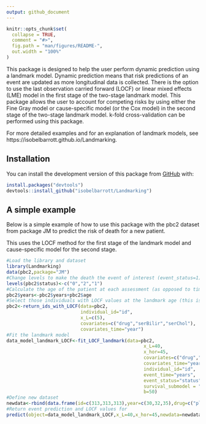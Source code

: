 ```yaml
---
output: github_document
---
```


<!-- README.md is generated from README.Rmd. Please edit that file -->

```r
knitr::opts_chunk$set(
  collapse = TRUE,
  comment = "#>",
  fig.path = "man/figures/README-",
  out.width = "100%"
)
```

This package is designed to help the user perform dynamic prediction using a landmark model. Dynamic prediction means that risk predictions of an event are updated as more longitudinal data is collected. There is the option to use the last observation carried forward (LOCF) or linear mixed effects (LME) model in the first stage of the two-stage landmark model. This package allows the user to account for competing risks by using either the Fine Gray model or cause-specific model (or the Cox model) in the second stage of the two-stage landmark model. k-fold cross-validation can be performed using this package.

For more detailed examples and for an explanation of landmark models, see https://isobelbarrott.github.io/Landmarking.

## Installation

You can install the development version of this package from [GitHub](https://github.com/) with:

``` r
install.packages("devtools")
devtools::install_github("isobelbarrott/Landmarking")
```

## A simple example

Below is a simple example of how to use this package with the pbc2 dataset from package JM to predict the risk of death for a new patient. 

This uses the LOCF method for the first stage of the landmark model and cause-specific model for the second stage.

```r
#Load the library and dataset
library(Landmarking)
data(pbc2,package="JM")
#Change levels to make the death the event of interest (event_status=1), transplant the competing risks (event_status=2), and censoring (event_status=0)
levels(pbc2$status)<-c("0","2","1")
#Calculate the age of the patient at each assessment (as opposed to time since first assessment)
pbc2$years<-pbc2$years+pbc2$age
#Select those individuals with LOCF values at the landmark age (this is to form the correct dataset)
pbc2<-return_ids_with_LOCF(data=pbc2,
                           individual_id="id",
                           x_L=c(5),
                           covariates=c("drug","serBilir","serChol"),
                           covariates_time="year")
#Fit the landmark model
data_model_landmark_LOCF<-fit_LOCF_landmark(data=pbc2,
                                                  x_L=40,
                                                  x_hor=45,
                                                  covariates=c("drug","serBilir","serChol"),
                                                  covariates_time="year",
                                                  individual_id="id",
                                                  event_time="years",
                                                  event_status="status",
                                                  survival_submodel = "cause_specific",
                                                  b=50)
#Define new dataset
newdata<-rbind(data.frame(id=c(313,313,313),year=c(30,32,35),drug=c("placebo","placebo","placebo"),serBilir=c(2.4,2.7,2.6),serChol=c(220,234,234)))
#Return event prediction and LOCF values for 
predict(object=data_model_landmark_LOCF,x_L=40,x_hor=45,newdata=newdata)
```
